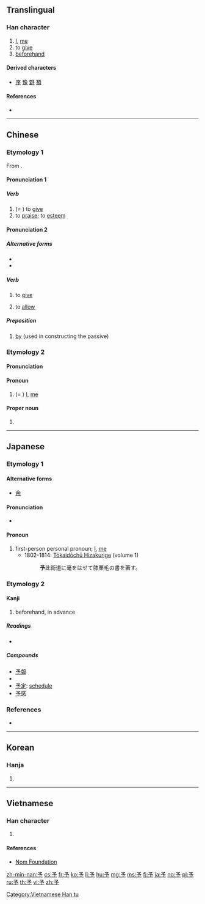 {{also|豫|矛}}
==Translingual==

===Han character===
{{Han char|rn=6|rad=亅|as=03|sn=4|four=17202|canj=NINN|ids=⿱龴𠄐}}

# [[I]], [[me]]
# to [[give]]
# [[beforehand]]

====Derived characters====
* [[序]] [[豫]] [[野]] [[預]]

====References====
* {{Han ref|kx=0085.160|dkj=00231|dj=0174.060|hdz=10052.020|uh=4E88|ud=20104|bh=A4A9|bd=42153}}

----

==Chinese==
{{zh-forms}}

===Etymology 1===
From {{etyl|sit-pro|zh}} {{m|sit-pro|*g-la}}.

====Pronunciation 1====
{{zh-pron
|m=yǔ
|c=jyu5
|mn=ú/í
|mn_note=literary reading
|mc=2
|oc=2,2
|ma=
|cat=v,mn:prep
}}

=====Verb=====
{{zh-verb}}

# (= {{zh-l|與}}) to [[give]]
# to [[praise]]; to [[esteem]]

====Pronunciation 2====
{{zh-pron
|mn=hō͘
|mn_note=vernacular reading
|ma=
|cat=v,m:prep
}}

=====Alternative forms=====
* {{zh-l|互}}
* {{zh-l|乎}}

=====Verb=====
{{zh-verb}}

# {{lb|zh|Min Nan}} to [[give]]
#: {{zhex|伊 予 我 五 箍。|He '''gave''' me five dollars.|MN}}
# {{lb|zh|Min Nan}} to [[allow]]
#: {{zhex|予 伊 去！|Let it go!|MN}}

=====Preposition=====
{{zh-prep}}

# {{lb|zh|Min Nan}} [[by]] (used in constructing the passive)
#: {{zhex|伊 予 人 拍。|He was beat up ('''by''' someone).|MN}}

===Etymology 2===

====Pronunciation====
{{zh-pron
|m=yú
|c=jyu4
|mn=û/î
|mc=1
|oc=1,1
|ma=
|cat=pron,propn
}}

====Pronoun====
{{zh-pronoun}}

# {{zh-obsolete}} (= {{zh-l|余}}) [[I]], [[me]]

====Proper noun====
{{zh-proper noun}}

# {{surname|lang=zh}}

----

==Japanese==

===Etymology 1===

====Alternative forms====
* [[余]]

====Pronunciation====
* {{IPA|[jo]|lang=ja}}

====Pronoun====
{{ja-pos|pronoun|よ|kyu=豫}}

# first-person personal pronoun; [[I]], [[me]]
#* 1802-1814: [[w:Tōkaidōchū Hizakurige|Tōkaidōchū Hizakurige]] (volume 1)
#*: '''予'''此街道に毫をはせて膝栗毛の書を著す。

===Etymology 2===

====Kanji====
{{ja-kanji|grade=3|rs=亅03|style=s|kyu=豫}}

# beforehand, in advance

=====Readings=====
* {{ja-readings|on=[[よ]] (yo), [[しゃ]] (sha)|kun=[[あたえる]] (ataeru), [[あらかじめ]] (arakajime)}}

=====Compounds=====
* [[予報]]
* {{m|ja|予約||reservation, appointment|tr=よやく, yoyaku|sc=Jpan}}
* [[予定]]: [[schedule]]
* [[予感]]

===References===
* {{reference-book
|last=Asō
|first=Isoji
|title=Nihon Koten Bungaku Taikei 62: [[w:Tōkaidōchū Hizakurige|Tōkaidōchū Hizakurige]]
|publisher=[[w:Iwanami Shoten Publishing|Iwanami Shoten]]
|date=1958
|location=[[w:Tōkyō|Tōkyō]]
|language=Japanese
|id=ISBN 4-0006-0062-1
}}

----

==Korean==

===Hanja===
{{ko-hanja|hangeul=여|rv=yeo|mr=yŏ}}

# {{defn|lang=ko|sort=亅03}}

----

==Vietnamese==

===Han character===
{{vi-hantu|[[nhừ]], [[dư]]|rs=亅03}}

# {{defn|lang=vi|sort=亅03}}

====References====
* [http://nomfoundation.org/common/nom_details.php?codepoint=4e88 Nom Foundation]

[[Category:Vietnamese Han tu]]

[[zh-min-nan:予]]
[[cs:予]]
[[fr:予]]
[[ko:予]]
[[li:予]]
[[hu:予]]
[[mg:予]]
[[ms:予]]
[[fj:予]]
[[ja:予]]
[[no:予]]
[[pl:予]]
[[ru:予]]
[[th:予]]
[[vi:予]]
[[zh:予]]